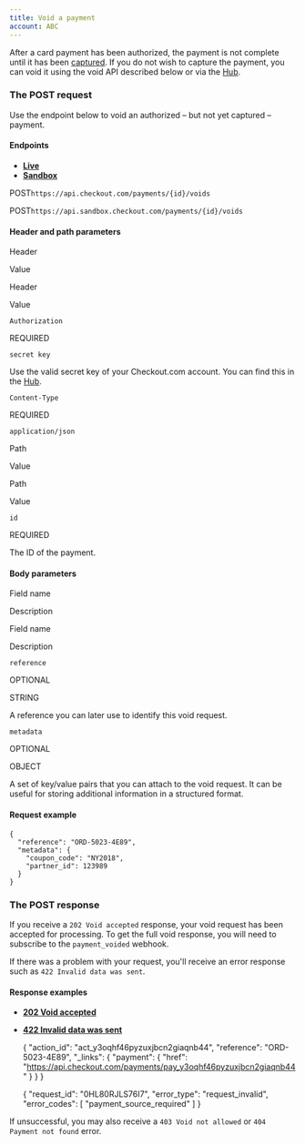 ```yaml
---
title: Void a payment
account: ABC
---
```


After a card payment has been authorized, the payment is not complete until it has been [captured](/display/DOCS/Capture+a+payment). If you do not wish to capture the payment, you can void it using the void API described below or via the [Hub](https://hub.checkout.com/v2).

### The POST request

Use the endpoint below to void an authorized – but not yet captured – payment.

#### Endpoints

*   [**Live**](#tabs-e5262e1e-441f-4687-96a0-858a715fdd74-1)
*   [**Sandbox**](#tabs-e5262e1e-441f-4687-96a0-858a715fdd74-2)

POST`https://api.checkout.com/payments/{id}/voids`

POST`https://api.sandbox.checkout.com/payments/{id}/voids`

#### Header and path parameters

Header

Value

Header

Value

`Authorization`

REQUIRED

`secret key`

Use the valid secret key of your Checkout.com account. You can find this in the [Hub](https://hub.checkout.com/v2).

`Content-Type`

REQUIRED

`application/json`

Path

Value

Path

Value

`id`

REQUIRED

The ID of the payment.

#### Body parameters

Field name

Description

Field name

Description

`reference`

OPTIONAL

STRING

A reference you can later use to identify this void request.

`metadata`

OPTIONAL

OBJECT

A set of key/value pairs that you can attach to the void request. It can be useful for storing additional information in a structured format.

#### Request example

    {
      "reference": "ORD-5023-4E89",
      "metadata": {
        "coupon_code": "NY2018",
        "partner_id": 123989
      }
    }

### The POST response

If you receive a `202 Void accepted` response, your void request has been accepted for processing. To get the full void response, you will need to subscribe to the `payment_voided` webhook.

If there was a problem with your request, you'll receive an error response such as `422 Invalid data was sent`.

#### Response examples

*   [**202 Void accepted**](#tabs-f6887bb8-c436-4b05-9ab0-6d6bcdd3df58-1)
*   [**422 Invalid data was sent**](#tabs-f6887bb8-c436-4b05-9ab0-6d6bcdd3df58-2)

    {
      "action_id": "act_y3oqhf46pyzuxjbcn2giaqnb44",
      "reference": "ORD-5023-4E89",
      "_links": {
        "payment": {
          "href": "https://api.checkout.com/payments/pay_y3oqhf46pyzuxjbcn2giaqnb44"
        }
      }
    }

    {
      "request_id": "0HL80RJLS76I7",
      "error_type": "request_invalid",
      "error_codes": [
        "payment_source_required"
      ]
    }

If unsuccessful, you may also receive a `403 Void not allowed` or `404 Payment not found` error.
